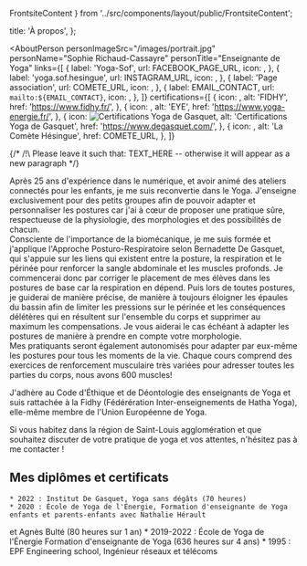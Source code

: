   FrontsiteContent
} from '../src/components/layout/public/FrontsiteContent';

  title: 'À propos',
};


<AboutPerson
  personImageSrc="/images/portrait.jpg"
  personName="Sophie Richaud-Cassayre"
  personTitle="Enseignante de Yoga"
  links={[
    {
      label: 'Yoga-Sof',
      url: FACEBOOK_PAGE_URL,
      icon: <FacebookTwoTone />,
    },
    {
      label: 'yoga.sof.hesingue',
      url: INSTAGRAM_URL,
      icon: <Instagram />,
    },
    {
      label: 'Page association',
      url: COMETE_URL,
      icon: <FlareTwoTone />,
    },
    {
      label: EMAIL_CONTACT,
      url: `mailto:${EMAIL_CONTACT}`,
      icon: <EmailTwoTone />,
    },
  ]}
  certifications={[
    {
      icon: <IconFidhy height={iconsHeight} />,
      alt: 'FIDHY',
      href: 'https://www.fidhy.fr/',
    },
    {
      icon: <IconEye height={iconsHeight} />,
      alt: 'EYE',
      href: 'https://www.yoga-energie.fr/',
    },
    {
      icon: <img src="/images/logo-certifications-yoga-de-gasquet.png" alt="Certifications Yoga de Gasquet" height={iconsHeight} />,
      alt: 'Certifications Yoga de Gasquet',
      href: 'https://www.degasquet.com/',
    },
    {
      icon: <IconLaComete height={iconsHeight} />,
      alt: 'La Comète Hésingue',
      href: COMETE_URL,
    },
  ]}
>
  {/* /!\ Please leave it such that: <Quoted>TEXT_HERE -- otherwise it will appear as a new paragraph */}

  <AboutQuoted>Après 25 ans d'expérience dans le numérique, et avoir animé des ateliers connectés pour les enfants, je me suis
    reconvertie dans le Yoga. J'enseigne exclusivement pour des petits groupes afin de pouvoir adapter et personnaliser
    les postures car j'ai à cœur de proposer une pratique sûre, respectueuse de la physiologie, des morphologies et des
    possibilités de chacun.<br />
    Consciente de l'importance de la biomécanique, je me suis formée et j'applique l'Approche
    Posturo-Respiratoire selon Bernadette De Gasquet, qui s'appuie sur les liens qui existent entre la posture, la
    respiration et le périnée pour renforcer la sangle abdominale et les muscles profonds. Je commencerai donc par
    corriger le placement de mes élèves dans les postures de base car la respiration en dépend. Puis lors de toutes
    postures, je guiderai de manière précise, de manière à toujours éloigner les épaules du bassin afin de limiter les pressions sur le
    périnée et les conséquences délétères qui en résultent sur l'ensemble du corps et supprimer au maximum les compensations.
    Je vous aiderai le cas échéant à adapter les postures de manière à prendre en compte votre morphologie.<br />
    Mes pratiquants seront également autonomisés pour adapter par eux-même les postures pour tous les moments de la vie.
   Chaque cours comprend des exercices de renforcement musculaire très variées pour adresser toutes les parties du corps, nous avons 600 muscles!</AboutQuoted>

  J'adhère au Code d'Éthique et de Déontologie des enseignants de Yoga et suis rattachée à la Fidhy (Fédérération
  Inter-enseignements de Hatha Yoga), elle-même membre de l'Union Européenne de Yoga.

  Si vous habitez dans la région de Saint-Louis agglomération et que souhaitez discuter de votre pratique de yoga et vos attentes, n'hésitez pas à me contacter !

  <h2>Mes diplômes et certificats</h2>

    * 2022 : Institut De Gasquet, Yoga sans dégâts (70 heures)
    * 2020 : École de Yoga de l'Énergie, Formation d'enseignante de Yoga enfants et parents-enfants avec Nathalie Hérault
  et Agnès Bulté (80 heures sur 1 an)
    * 2019-2022 : École de Yoga de l'Énergie Formation d'enseignante de Yoga (636 heures sur 4 ans)
    * 1995 : EPF Engineering school, Ingénieur réseaux et télécoms
</AboutPerson>

